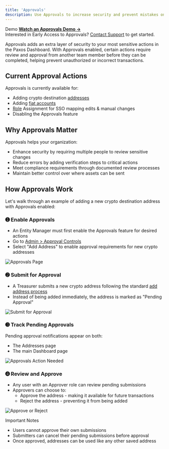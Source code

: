 ```yaml
---
title: 'Approvals'
description: Use Approvals to increase security and prevent mistakes on sensitive actions.
---
```




<Info>

 Demo 
**[Watch an Approvals Demo →](/images/approvals-demo.mp4)**  
Interested in Early Access to Approvals?
[Contact Support](https://support.paxos.com) to get started.
</Info>

Approvals adds an extra layer of security to your most sensitive actions in the Paxos Dashboard. With Approvals enabled, certain actions require review and approval from another team member before they can be completed, helping prevent unauthorized or incorrect transactions.

## Current Approval Actions

Approvals is currently available for:
- Adding crypto destination [addresses](/guides/dashboard/addresses)
- Adding [fiat accounts](/guides/dashboard/fiat)
- [Role](https://docs.paxos.com/guides/dashboard/admin/team) Assignment for SSO mapping edits & manual changes
- Disabling the Approvals feature

## Why Approvals Matter

Approvals helps your organization:
- Enhance security by requiring multiple people to review sensitive changes
- Reduce errors by adding verification steps to critical actions
- Meet compliance requirements through documented review processes
- Maintain better control over where assets can be sent

## How Approvals Work

Let's walk through an example of adding a new crypto destination address with Approvals enabled:

### ➊ Enable Approvals

<Permissions value="Entity Manager: enable or disable approvals" />

- An Entity Manager must first enable the Approvals feature for desired actions
- Go to [Admin > Approval Controls](https://dashboard.paxos.com/admin/approval-controls)
- Select "Add Address" to enable approval requirements for new crypto addresses

![Approvals Page](/images/approvals-enable.png)

### ➋ Submit for Approval

<Permissions value="Treasurer: add or delete crypto addresses" />

- A Treasurer submits a new crypto address following the standard [add address process](/guides/dashboard/addresses)
- Instead of being added immediately, the address is marked as "Pending Approval"

![Submit for Approval](/images/approvals-submit.png)

### ➌ Track Pending Approvals

Pending approval notifications appear on both:
- The Addresses page
- The main Dashboard page

![Approvals Action Needed](/images/approvals-awaiting.png)

### ➍ Review and Approve

<Permissions value="Approver: approve or reject a crypto address pending approval" />

- Any user with an Approver role can review pending submissions
- Approvers can choose to:
  - Approve the address - making it available for future transactions
  - Reject the address - preventing it from being added

![Approve or Reject](/images/approvals-approve.png)

<Warning>

 Important Notes
- Users cannot approve their own submissions
- Submitters can cancel their pending submissions before approval
- Once approved, addresses can be used like any other saved address
</Warning>
